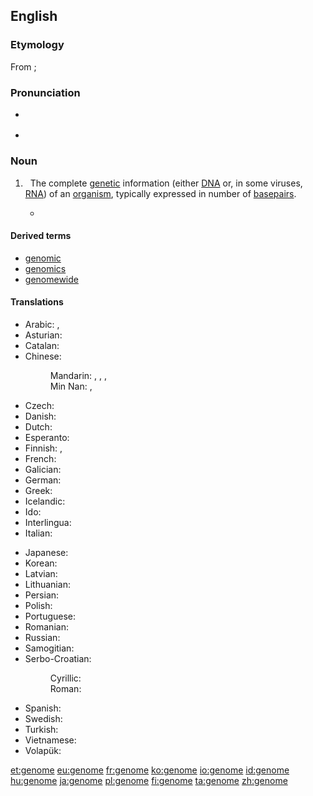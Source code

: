 ==English==

===Etymology===
From {{etyl|de|en}} {{term|Genom|lang=de}}; {{suffix|gene|ome|lang=en}}

===Pronunciation===
* {{a|UK}} {{IPA|/ˈdʒiː.nəʊm/|lang=en}}
* {{a|US}} {{IPA|/ˈdʒiː.noʊm/|/dʒɨˈnoʊm/|lang=en}}

===Noun===
{{wikipedia}}
{{en-noun}}

# {{context|genetics|lang=en}}&nbsp; The complete [[genetic]] information (either [[DNA]] or, in some viruses, [[RNA]]) of an [[organism]], typically expressed in number of [[basepair]]s.
#*{{quote-magazine|year=2012|month=March-April
|author=[[w:Terry Sejnowski|Terrence J. Sejnowski]]
|title=Well-connected Brains
|volume=100|issue=2|page=171
|magazine={{w|American Scientist}}
|url=http://www.americanscientist.org/bookshelf/pub/well-connected-brains
|passage=Creating a complete map of the human connectome would therefore be a monumental milestone but not the end of the journey to understanding how our brains work. The achievement will transform neuroscience and serve as the starting point for asking questions we could not otherwise have answered, just as having the human '''genome''' has made it possible to ask new questions about cellular and molecular systems.}}

====Derived terms====
* [[genomic]]
* [[genomics]]
* [[genomewide]]

====Translations====
{{trans-top|complete genetic information of an organism}}
* Arabic: {{t|ar|مجين|m|tr=majīn|sc=Arab}}, {{t|ar|جينوم|m|tr=jinūm|sc=Arab}}
* Asturian: {{t|ast|xenoma|m}}
* Catalan: {{t|ca|genoma|m}}
* Chinese:
*: Mandarin: {{t+|cmn|基因組|sc=Hani}}, {{t|cmn|基因组|tr=jīyīnzǔ|sc=Hani}}, {{t|cmn|基因體|sc=Hani}}, {{t|cmn|基因体|tr=jīyīntǐ|sc=Hani}}
*: Min Nan: {{t|nan|基因體|tr=ki-in-thé|sc=Hani}}, {{t|nan|遺傳體|tr=ûi-thoân-thé|sc=Hani}}
* Czech: {{t+|cs|genom|m}}
* Danish: {{t+|da|genom|n}}
* Dutch: {{t+|nl|genoom|n}}
* Esperanto: {{t|eo|genaro}}
* Finnish: {{t+|fi|genomi}}, {{t+|fi|perimä}}
* French: {{t+|fr|génome|m}}
* Galician: {{t|gl|xenoma|m}}
* German: {{t+|de|Genom|n}}
* Greek: {{t+|el|γονιδίωμα|n|tr=gonidíoma|sc=Grek}}
* Icelandic: {{t+|is|erfðamengi|m}}
* Ido: {{t+|io|genomo}}
* Interlingua: {{t|ia|genoma}}
* Italian: {{t+|it|genoma|m}}
{{trans-mid}}
* Japanese: {{t|ja|ゲノム|tr=genomu}}
* Korean: {{t|ko|게놈|sc=Hang}}
* Latvian: {{t|lv|genoms|m}}
* Lithuanian: {{t|lt|genomas|m}}
* Persian: {{t|fa|ژنوم|tr=ženom, ženum|sc=fa-Arab}}
* Polish: {{t+|pl|genom|m}}
* Portuguese: {{t+|pt|genoma|m}}
* Romanian: {{t+|ro|genom|n}}
* Russian: {{t+|ru|геном|m|tr=genóm}}
* Samogitian: {{t|sgs|genuoms|m}}
* Serbo-Croatian:
*: Cyrillic: {{t|sh|гѐно̄м|m|sc=Cyrl}}
*: Roman: {{t|sh|gènōm|m}}
* Spanish: {{t+|es|genoma|m}}
* Swedish: {{t+|sv|genom|n}}
* Turkish: {{t+|tr|genom}}
* Vietnamese: {{t|vi|bộ gen}}
* Volapük: {{t|vo|genom}}
{{trans-bottom}}

[[et:genome]]
[[eu:genome]]
[[fr:genome]]
[[ko:genome]]
[[io:genome]]
[[id:genome]]
[[hu:genome]]
[[ja:genome]]
[[pl:genome]]
[[fi:genome]]
[[ta:genome]]
[[zh:genome]]